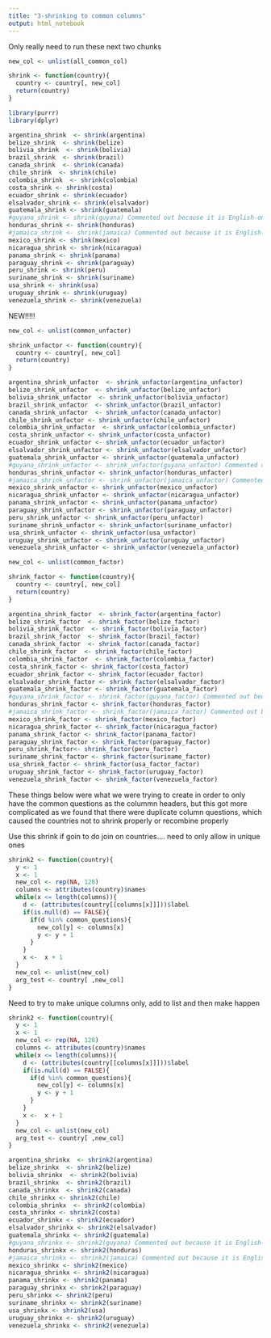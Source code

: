 ```yaml
---
title: "3-shrinking to common columns"
output: html_notebook
---
```

Only really need to run these next two chunks
```r
new_col <- unlist(all_common_col)

shrink <- function(country){
  country <- country[, new_col]
  return(country)
}

```


```r
library(purrr)
library(dplyr)

argentina_shrink  <- shrink(argentina)
belize_shrink  <- shrink(belize)
bolivia_shrink  <- shrink(bolivia)
brazil_shrink  <- shrink(brazil)
canada_shrink  <- shrink(canada)
chile_shrink  <- shrink(chile)
colombia_shrink  <- shrink(colombia)
costa_shrink <- shrink(costa)
ecuador_shrink <- shrink(ecuador)
elsalvador_shrink <- shrink(elsalvador)
guatemala_shrink <- shrink(guatemala)
#guyana_shrink <- shrink(guyana) Commented out because it is English-only
honduras_shrink <- shrink(honduras)
#jamaica_shrink <- shrink(jamaica) Commented out because it is English-only
mexico_shrink <- shrink(mexico)
nicaragua_shrink <- shrink(nicaragua)
panama_shrink <- shrink(panama)
paraguay_shrink <- shrink(paraguay)
peru_shrink <- shrink(peru)
suriname_shrink <- shrink(suriname)
usa_shrink <- shrink(usa)
uruguay_shrink <- shrink(uruguay)
venezuela_shrink <- shrink(venezuela)
```


NEW!!!!!

```r
new_col <- unlist(common_unfactor)

shrink_unfactor <- function(country){
  country <- country[, new_col]
  return(country)
}
```

```r
argentina_shrink_unfactor  <- shrink_unfactor(argentina_unfactor)
belize_shrink_unfactor  <- shrink_unfactor(belize_unfactor)
bolivia_shrink_unfactor  <- shrink_unfactor(bolivia_unfactor)
brazil_shrink_unfactor  <- shrink_unfactor(brazil_unfactor)
canada_shrink_unfactor  <- shrink_unfactor(canada_unfactor)
chile_shrink_unfactor <- shrink_unfactor(chile_unfactor)
colombia_shrink_unfactor  <- shrink_unfactor(colombia_unfactor)
costa_shrink_unfactor <- shrink_unfactor(costa_unfactor)
ecuador_shrink_unfactor <- shrink_unfactor(ecuador_unfactor)
elsalvador_shrink_unfactor <- shrink_unfactor(elsalvador_unfactor)
guatemala_shrink_unfactor <- shrink_unfactor(guatemala_unfactor)
#guyana_shrink_unfactor <- shrink_unfactor(guyana_unfactor) Commented out because it is English-only
honduras_shrink_unfactor <- shrink_unfactor(honduras_unfactor)
#jamaica_shrink_unfactor <- shrink_unfactor(jamaica_unfactor) Commented out because it is English-only
mexico_shrink_unfactor <- shrink_unfactor(mexico_unfactor)
nicaragua_shrink_unfactor <- shrink_unfactor(nicaragua_unfactor)
panama_shrink_unfactor <- shrink_unfactor(panama_unfactor)
paraguay_shrink_unfactor <- shrink_unfactor(paraguay_unfactor)
peru_shrink_unfactor <- shrink_unfactor(peru_unfactor)
suriname_shrink_unfactor <- shrink_unfactor(suriname_unfactor)
usa_shrink_unfactor <- shrink_unfactor(usa_unfactor)
uruguay_shrink_unfactor <- shrink_unfactor(uruguay_unfactor)
venezuela_shrink_unfactor <- shrink_unfactor(venezuela_unfactor)
```

```r
new_col <- unlist(common_factor)

shrink_factor <- function(country){
  country <- country[, new_col]
  return(country)
}
```

```r
argentina_shrink_factor  <- shrink_factor(argentina_factor)
belize_shrink_factor  <- shrink_factor(belize_factor)
bolivia_shrink_factor  <- shrink_factor(bolivia_factor)
brazil_shrink_factor  <- shrink_factor(brazil_factor)
canada_shrink_factor  <- shrink_factor(canada_factor)
chile_shrink_factor  <- shrink_factor(chile_factor)
colombia_shrink_factor  <- shrink_factor(colombia_factor)
costa_shrink_factor <- shrink_factor(costa_factor)
ecuador_shrink_factor <- shrink_factor(ecuador_factor)
elsalvador_shrink_factor <- shrink_factor(elsalvador_factor)
guatemala_shrink_factor <- shrink_factor(guatemala_factor)
#guyana_shrink_factor <- shrink_factor(guyana_factor) Commented out because it is English-only
honduras_shrink_factor <- shrink_factor(honduras_factor)
#jamaica_shrink_factor <- shrink_factor(jamaica_factor) Commented out because it is English-only
mexico_shrink_factor <- shrink_factor(mexico_factor)
nicaragua_shrink_factor <- shrink_factor(nicaragua_factor)
panama_shrink_factor <- shrink_factor(panama_factor)
paraguay_shrink_factor <- shrink_factor(paraguay_factor)
peru_shrink_factor<- shrink_factor(peru_factor)
suriname_shrink_factor <- shrink_factor(suriname_factor)
usa_shrink_factor <- shrink_factor(usa_factor_factor)
uruguay_shrink_factor <- shrink_factor(uruguay_factor)
venezuela_shrink_factor <- shrink_factor(venezuela_factor)
```







These things below were what we were trying to create in order to only have the common questions as the colummn headers, but this got more complicated as we found that there were duplicate column questions, which caused the countries not to shrink properly or recombine properly

Use this shrink if goin to do join on countries.... need to only allow in unique ones
```r
shrink2 <- function(country){
  y <- 1
  x <- 1
  new_col <- rep(NA, 128)
  columns <- attributes(country)$names
  while(x <= length(columns)){
    d <- (attributes(country[[columns[x]]]))$label
    if(is.null(d) == FALSE){
      if(d %in% common_questions){
        new_col[y] <- columns[x]
        y <- y + 1
      }
    }
    x <-  x + 1
  }
  new_col <- unlist(new_col)
  arg_test <- country[ ,new_col]
}

```

Need to try to make unique columns only, add to list and then make happen
```r
shrink2 <- function(country){
  y <- 1
  x <- 1
  new_col <- rep(NA, 128)
  columns <- attributes(country)$names
  while(x <= length(columns)){
    d <- (attributes(country[[columns[x]]]))$label
    if(is.null(d) == FALSE){
      if(d %in% common_questions){
        new_col[y] <- columns[x]
        y <- y + 1
      }
    }
    x <-  x + 1
  }
  new_col <- unlist(new_col)
  arg_test <- country[ ,new_col]
}

```



```r
argentina_shrinkx  <- shrink2(argentina)
belize_shrinkx  <- shrink2(belize)
bolivia_shrinkx  <- shrink2(bolivia)
brazil_shrinkx  <- shrink2(brazil)
canada_shrinkx  <- shrink2(canada)
chile_shrinkx <- shrink2(chile)
colombia_shrinkx  <- shrink2(colombia)
costa_shrinkx <- shrink2(costa)
ecuador_shrinkx <- shrink2(ecuador)
elsalvador_shrinkx <- shrink2(elsalvador)
guatemala_shrinkx <- shrink2(guatemala)
#guyana_shrinkx <- shrink2(guyana) Commented out because it is English-only
honduras_shrinkx <- shrink2(honduras)
#jamaica_shrinkx <- shrink2(jamaica) Commented out because it is English-only
mexico_shrinkx <- shrink2(mexico)
nicaragua_shrinkx <- shrink2(nicaragua)
panama_shrinkx <- shrink2(panama)
paraguay_shrinkx <- shrink2(paraguay)
peru_shrinkx <- shrink2(peru)
suriname_shrinkx <- shrink2(suriname)
usa_shrinkx <- shrink2(usa)
uruguay_shrinkx <- shrink2(uruguay)
venezuela_shrinkx <- shrink2(venezuela)
```
